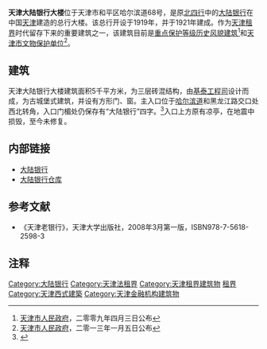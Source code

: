 {{文物保护单位
| 级别 = 省级
| 省区市 = 天津市
| 名称 = 大陆银行旧址
| 图片 = [[File:天津大陆银行大楼.jpg|180px]]|
| 编号 = 4-35
| 分类 = 近现代重要史迹及代表性建筑
| 时代 = 1921年
| 所在 = [[天津市|天津市]][[和平区_(天津市)|和平区]]
| 登录 = 2013年1月5日
}}
'''天津大陆银行大楼'''位于天津市和平区哈尔滨道68号，是原[[北四行|北四行]]中的[[大陆银行|大陆银行]]在中国[[天津|天津]]建造的总行大楼。该总行开设于1919年，并于1921年建成。作为[[天津租界|天津租界]]时代留存下来的重要建筑之一，该建筑目前是[[天津历史风貌建筑|重点保护等级历史风貌建筑]]<ref>[[天津市人民政府|天津市人民政府]]，二零零九年四月三日公布</ref>和[[天津市文物保护单位|天津市文物保护单位]]<ref>[[天津市人民政府|天津市人民政府]]，二零一三年一月五日公布</ref>。

== 建筑 ==
{{天津历史风貌建筑 |
省区市 = 天津市 |
名称 = 原大陆银行 |
图片 = [[File:原大陆银行铭牌.jpg|200px]]|
编号 = 0120116 |
等级 = 重点保护|
时代 = 1921年 |
所在 = [[天津市|天津市]][[和平区_(天津市)|和平区]] |
公布 = 2009年4月3日 |
}}
天津大陆银行大楼建筑面积5千平方米，为三层砖混结构，由[[基泰工程司|基泰工程司]]设计而成，为古城堡式建筑，并设有方形门、窗。主入口位于[[哈尔滨道|哈尔滨道]]和黑龙江路交口处西北转角，入口门楣处仍保存有“大陆银行”四字。<ref>{{Cite web |url=http://www.tjtv.com.cn/system/2007/06/20/001727737.shtml |title=原大陆银行大楼 |access-date=2009-12-26 |archive-date=2014-08-09 |archive-url=https://web.archive.org/web/20140809095348/http://www.tjtv.com.cn/system/2007/06/20/001727737.shtml |dead-url=no }}</ref>入口上方原有凉亭，在地震中损毁，至今未修复。

== 内部链接 ==
* [[大陆银行|大陆银行]]
* [[大陆银行仓库|大陆银行仓库]]

== 参考文献 ==
*《天津老银行》，天津大学出版社，2008年3月第一版，ISBN978-7-5618-2598-3

== 注释 ==
<div class="references-small">
<references></references>
</div>

{{天津近代历史文化专题}}
{{天津市文物保护单位}}

[[Category:大陆银行|Category:大陆银行]]
[[Category:天津法租界|Category:天津法租界]]
[[Category:天津租界建筑物|Category:天津租界建筑物]]
[[Category:中国近代建筑|租界]] 
[[Category:天津西式建築|Category:天津西式建築]]
[[Category:天津金融机构建筑物|Category:天津金融机构建筑物]]